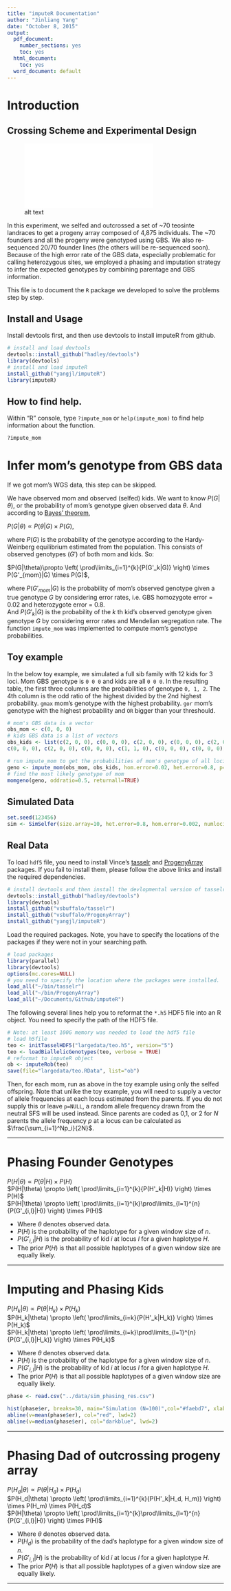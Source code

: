 ```yaml
---
title: "imputeR Documentation"
author: "Jinliang Yang"
date: "October 8, 2015"
output:
  pdf_document:
    number_sections: yes
    toc: yes
  html_document:
    toc: yes
  word_document: default
---
```


\newpage

# Introduction

## Crossing Scheme and Experimental Design

![alt text](scheme.pdf)

In this experiment, we selfed and outcrossed a set of ~70 teosinte landraces to get a progeny array composed of 4,875 individuals. The ~70 founders and all the progeny were genotyped using GBS. We also re-sequenced 20/70 founder lines (the others will be re-sequenced soon). Because of the high error rate of the GBS data, especially problematic for calling heterozygous sites, we employed a phasing and imputation strategy to infer the expected genotypes by combining parentage and GBS information.

This file is to document the `R` package we developed to solve the problems step by step.

## Install and Usage

Install devtools first, and then use devtools to install imputeR from github.

```r
# install and load devtools
devtools::install_github("hadley/devtools")
library(devtools)
# install and load imputeR
install_github("yangjl/imputeR")
library(imputeR)
```

## How to find help.
Within "R" console, type `?impute_mom` or `help(impute_mom)` to find help information about the function.

```r
?impute_mom
```

# Infer mom's genotype from GBS data

If we got mom's WGS data, this step can be skipped.

We have observed mom and observed (selfed) kids.  We want to know $P(G|\theta)$, or the probability of  mom's genotype given observed data $\theta$. And according to [Bayes' theorem](https://en.wikipedia.org/wiki/Bayes%27_theorem), 

$P(G|\theta) \propto P(\theta|G) \times P(G)$,   

where $P(G)$ is the probability of the genotype according to the Hardy-Weinberg equilibrium estimated from the population.
This consists of observed genotypes ($G'$) of both mom and kids. So:

$P(G|\theta)\propto \left( \prod\limits_{i=1}^{k}{P(G'_k|G)} \right) \times P(G'_{mom}|G) \times P(G)$,  

where $P(G'_{mom}|G)$ is the probability of mom's observed genotype given a true genotype $G$ by considering error rates, i.e. GBS homozygote error = 0.02 and heterozygote error = 0.8.  
And $P(G'_{k}|G)$ is the probability of the $k$ th kid’s observed genotype given genotype $G$ by considering error rates and Mendelian segregation rate. The function `impute_mom` was implemented to compute mom's genotype probabilities.

## Toy example
In the below toy example, we simulated a full sib family with 12 kids for 3 loci. Mom GBS genotype is `0 0 0` and kids are all `0 0 0`. In the resulting table, the first three columns are the probabilities of genotype `0, 1, 2`. The 4th column is the odd ratio of the highest divided by the 2nd highest probability. `gmax` mom's genotype with the highest probability. `gor` mom's genotype with the highest probability and `OR` bigger than your threshould.

```r
# mom's GBS data is a vector
obs_mom <- c(0, 0, 0)
# kids GBS data is a list of vectors
obs_kids <- list(c(2, 0, 0), c(0, 0, 0), c(2, 0, 0), c(0, 0, 0), c(2, 0, 0), c(1, 0, 0),
c(0, 0, 0), c(2, 0, 0), c(0, 0, 0), c(1, 1, 0), c(0, 0, 0), c(0, 0, 0))

# run impute_mom to get the probabilities of mom's genotype of all loci
geno <- impute_mom(obs_mom, obs_kids, hom.error=0.02, het.error=0.8, p=NULL)
# find the most likely genotype of mom
momgeno(geno, oddratio=0.5, returnall=TRUE)
```

## Simulated Data

```r
set.seed(123456)
sim <- SimSelfer(size.array=10, het.error=0.8, hom.error=0.002, numloci=100, rec=1.2, imiss=0.3)
```

## Real Data

To load `hdf5` file, you need to install Vince's [tasselr](https://github.com/vsbuffalo/tasselr) and [ProgenyArray](https://github.com/vsbuffalo/ProgenyArray) packages. If you fail to install them, please follow the above links and install the required dependencies. 
```r
# install devtools and then install the devlopmental version of tasselr and ProgenyArray using devtools. 
devtools::install_github("hadley/devtools")
library(devtools) 
install_github("vsbuffalo/tasselr") 
install_github("vsbuffalo/ProgenyArray")
install_github("yangjl/imputeR")
```

Load the required packages. Note, you have to specify the locations of the packages if they were not in your searching path.
```r
# load packages
library(parallel)
library(devtools)
options(mc.cores=NULL)
# you need to specify the location where the packages were installed. 
load_all("~/bin/tasselr")
load_all("~/bin/ProgenyArray")
load_all("~/Documents/Github/imputeR")
```

The following several lines help you to reformat the `*.h5` HDF5 file into an R object. You need to specify the path of the HDF5 file.

```r
# Note: at least 100G memory was needed to load the hdf5 file
# load h5file
teo <- initTasselHDF5("largedata/teo.h5", version="5")
teo <- loadBiallelicGenotypes(teo, verbose = TRUE)
# reformat to imputeR object
ob <- imputeRob(teo)
save(file="largedata/teo.RData", list="ob")  
```

Then, for each mom, run as above in the toy example using only the selfed offspring. Note that unlike the toy example, you will need to supply a vector of allele frequencies at each locus estimated from the parents. If you do not supply this or leave `p=NULL`, a random allele frequency drawn from the neutral SFS will be used instead.  Since parents are coded as 0,1, or 2 for $N$ parents the allele frequency $p$ at a locus can be calculated as $\frac{\sum_{i=1}^Np_i}{2N}$.

----------


# Phasing Founder Genotypes  
$P(H|\theta) \propto P(\theta|H) \times P(H)$   
$P(H|\theta) \propto \left( \prod\limits_{i=1}^{k}{P(H'_k|H)} \right) \times P(H)$  
$P(H|\theta) \propto \left( \prod\limits_{i=1}^{k}\prod\limits_{l=1}^{n}{P(G'_{i,l}|H)} \right) \times P(H)$

- Where $\theta$ denotes observed data.
- $P(H)$ is the probability of the haplotype for a given window size of $n$.
- $P(G'_{i,l}|H)$ is the probability of kid $i$ at locus $l$ for a given haplotype $H$.
- The prior $P(H)$ is that all possible haplotypes of a given window size are equally likely.


----------

# Imputing and Phasing Kids  
$P(H_k|\theta) \propto P(\theta|H_k) \times P(H_k)$   
$P(H_k|\theta) \propto \left( \prod\limits_{i=k}{P(H'_k|H_k)} \right) \times P(H_k)$  
$P(H_k|\theta) \propto \left( \prod\limits_{i=k}\prod\limits_{l=1}^{n}{P(G'_{i,l}|H_k)} \right) \times P(H_k)$

- Where $\theta$ denotes observed data.
- $P(H)$ is the probability of the haplotype for a given window size of $n$.
- $P(G'_{i,l}|H)$ is the probability of kid $i$ at locus $l$ for a given haplotype $H$.
- The prior $P(H)$ is that all possible haplotypes of a given window size are equally likely.

```r
phase <- read.csv("../data/sim_phasing_res.csv")

hist(phase$er, breaks=30, main="Simulation (N=100)",col="#faebd7", xlab="Phasing Error Rate")
abline(v=mean(phase$er), col="red", lwd=2)
abline(v=median(phase$er), col="darkblue", lwd=2)
```

----------

# Phasing Dad of outcrossing progeny array  
$P(H_d|\theta) \propto P(\theta|H_d) \times P(H_d)$   
$P(H_d|\theta) \propto \left( \prod\limits_{i=1}^{k}{P(H'_k|H_d, H_m)} \right) \times P(H_m) \times P(H_d)$  
$P(H|\theta) \propto \left( \prod\limits_{i=1}^{k}\prod\limits_{l=1}^{n}{P(G'_{i,l}|H)} \right) \times P(H)$

- Where $\theta$ denotes observed data.
- $P(H_d)$ is the probability of the dad's haplotype for a given window size of $n$.
- $P(G'_{i,l}|H)$ is the probability of kid $i$ at locus $l$ for a given haplotype $H$.
- The prior $P(H)$ is that all possible haplotypes of a given window size are equally likely.


----------
